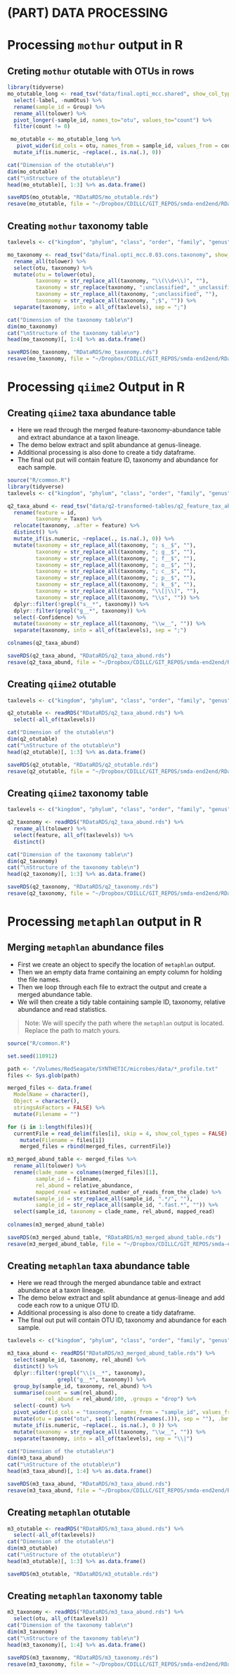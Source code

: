 # (PART) DATA PROCESSING {-}

# Processing `mothur` output in R
## Creting `mothur` otutable with OTUs in rows
```r
library(tidyverse)
mo_otutable_long <- read_tsv("data/final.opti_mcc.shared", show_col_types = FALSE) %>% 
  select(-label, -numOtus) %>% 
  rename(sample_id = Group) %>% 
  rename_all(tolower) %>% 
  pivot_longer(-sample_id, names_to="otu", values_to="count") %>% 
  filter(count != 0)

 mo_otutable <- mo_otutable_long %>% 
   pivot_wider(id_cols = otu, names_from = sample_id, values_from = count) %>% 
  mutate_if(is.numeric, ~replace(., is.na(.), 0))

cat("Dimension of the otutable\n")
dim(mo_otutable)
cat("\nStructure of the otutable\n")
head(mo_otutable)[, 1:3] %>% as.data.frame()  

saveRDS(mo_otutable, "RDataRDS/mo_otutable.rds")
resave(mo_otutable, file = "~/Dropbox/CDILLC/GIT_REPOS/smda-end2end/RDataRDS/saved_objects.RData")
```

## Creating `mothur` taxonomy table
```r
taxlevels <- c("kingdom", "phylum", "class", "order", "family", "genus")

mo_taxonomy <- read_tsv("data/final.opti_mcc.0.03.cons.taxonomy", show_col_types = F) %>%
  rename_all(tolower) %>%
  select(otu, taxonomy) %>%
  mutate(otu = tolower(otu),
         taxonomy = str_replace_all(taxonomy, "\\(\\d+\\)", ""),
         taxonomy = str_replace(taxonomy, ";unclassified", "_unclassified"),
         taxonomy = str_replace_all(taxonomy, ";unclassified", ""),
         taxonomy = str_replace_all(taxonomy, ";$", "")) %>% 
  separate(taxonomy, into = all_of(taxlevels), sep = ";")

cat("Dimension of the taxonomy table\n")
dim(mo_taxonomy)
cat("\nStructure of the taxonomy table\n")
head(mo_taxonomy)[, 1:4] %>% as.data.frame() 

saveRDS(mo_taxonomy, "RDataRDS/mo_taxonomy.rds")
resave(mo_taxonomy, file = "~/Dropbox/CDILLC/GIT_REPOS/smda-end2end/RDataRDS/saved_objects.RData")
```

# Processing `qiime2` Output in R

## Creating `qiime2` taxa abundance table
- Here we read through the merged feature-taxonomy-abundance table and extract abundance at a taxon lineage.
- The demo below extract and split abundance at genus-lineage.
- Additional processing is also done to create a tidy dataframe.
- The final out put will contain feature ID, taxonomy and abundance for each sample.
```r
source("R/common.R")
library(tidyverse)
taxlevels <- c("kingdom", "phylum", "class", "order", "family", "genus")

q2_taxa_abund <- read_tsv("data/q2-transformed-tables/q2_feature_tax_abund.tsv", skip = 0, show_col_types = FALSE)[-1,] %>% 
  rename(feature = id,
         taxonomy = Taxon) %>% 
  relocate(taxonomy, .after = feature) %>% 
  distinct() %>%
  mutate_if(is.numeric, ~replace(., is.na(.), 0)) %>%
  mutate(taxonomy = str_replace_all(taxonomy, "; s__$", ""),
         taxonomy = str_replace_all(taxonomy, "; g__$", ""),
         taxonomy = str_replace_all(taxonomy, "; f__$", ""),
         taxonomy = str_replace_all(taxonomy, "; o__$", ""),
         taxonomy = str_replace_all(taxonomy, "; c__$", ""),
         taxonomy = str_replace_all(taxonomy, "; p__$", ""),
         taxonomy = str_replace_all(taxonomy, "; k__$", ""),
         taxonomy = str_replace_all(taxonomy, "\\[|\\]", ""),
         taxonomy = str_replace_all(taxonomy, "\\s", "")) %>%
  dplyr::filter(!grepl("s__*", taxonomy)) %>%
  dplyr::filter(grepl("g__*", taxonomy)) %>% 
  select(-Confidence) %>% 
  mutate(taxonomy = str_replace_all(taxonomy, "\\w__", "")) %>% 
  separate(taxonomy, into = all_of(taxlevels), sep = ";")

colnames(q2_taxa_abund)

saveRDS(q2_taxa_abund, "RDataRDS/q2_taxa_abund.rds")
resave(q2_taxa_abund, file = "~/Dropbox/CDILLC/GIT_REPOS/smda-end2end/RDataRDS/saved_objects.RData")
```

## Creating `qiime2` otutable
```r
taxlevels <- c("kingdom", "phylum", "class", "order", "family", "genus")

q2_otutable <- readRDS("RDataRDS/q2_taxa_abund.rds") %>%
  select(-all_of(taxlevels))

cat("Dimension of the otutable\n")
dim(q2_otutable)
cat("\nStructure of the otutable\n")
head(q2_otutable)[, 1:3] %>% as.data.frame()  

saveRDS(q2_otutable, "RDataRDS/q2_otutable.rds")
resave(q2_otutable, file = "~/Dropbox/CDILLC/GIT_REPOS/smda-end2end/RDataRDS/saved_objects.RData")
```

## Creating `qiime2` taxonomy table
```r
taxlevels <- c("kingdom", "phylum", "class", "order", "family", "genus")

q2_taxonomy <- readRDS("RDataRDS/q2_taxa_abund.rds") %>%
  rename_all(tolower) %>%
  select(feature, all_of(taxlevels)) %>%
  distinct()

cat("Dimension of the taxonomy table\n")
dim(q2_taxonomy)
cat("\nStructure of the taxonomy table\n")
head(q2_taxonomy)[, 1:3] %>% as.data.frame() 

saveRDS(q2_taxonomy, "RDataRDS/q2_taxonomy.rds")
resave(q2_taxonomy, file = "~/Dropbox/CDILLC/GIT_REPOS/smda-end2end/RDataRDS/saved_objects.RData")
```


# Processing `metaphlan` output in R
## Merging `metaphlan` abundance files
- First we create an object to specify the location of `metaphlan` output.
- Then we an empty data frame containing an empty column for holding the file names.
- Then we loop through each file to extract the output and create a merged abundance table.
- We will then create a tidy table containing sample ID, taxonomy, relative abundance and read statistics.

> Note: We will specify the path where the `metaphlan` output is located. Replace the path to match yours.

```r
source("R/common.R")

set.seed(110912)

path <- "/Volumes/RedSeagate/SYNTHETIC/microbes/data/*_profile.txt"
files <- Sys.glob(path)

merged_files <- data.frame(
  ModelName = character(), 
  Object = character(), 
  stringsAsFactors = FALSE) %>%
  mutate(Filename = "")

for (i in 1:length(files)){
  currentFile = read_delim(files[i], skip = 4, show_col_types = FALSE) %>% 
    mutate(Filename = files[i])
    merged_files = rbind(merged_files, currentFile)}

m3_merged_abund_table <- merged_files %>% 
  rename_all(tolower) %>%
  rename(clade_name = colnames(merged_files)[1],
         sample_id = filename,
         rel_abund = relative_abundance, 
         mapped_read = estimated_number_of_reads_from_the_clade) %>% 
  mutate(sample_id = str_replace_all(sample_id, ".*/", ""),
         sample_id = str_replace_all(sample_id, ".fast.*", "")) %>%
  select(sample_id, taxonomy = clade_name, rel_abund, mapped_read)
    
colnames(m3_merged_abund_table)

saveRDS(m3_merged_abund_table, "RDataRDS/m3_merged_abund_table.rds")
resave(m3_merged_abund_table, file = "~/Dropbox/CDILLC/GIT_REPOS/smda-end2end/RDataRDS/saved_objects.RData")
```


## Creating `metaphlan` taxa abundance table
- Here we read through the merged abundance table and extract abundance at a taxon lineage.
- The demo below extract and split abundance at genus-lineage and add code each row to a unique OTU ID.
- Additional processing is also done to create a tidy dataframe.
- The final out put will contain OTU ID, taxonomy and abundance for each sample.

```r
taxlevels <- c("kingdom", "phylum", "class", "order", "family", "genus")

m3_taxa_abund <- readRDS("RDataRDS/m3_merged_abund_table.rds") %>% 
  select(sample_id, taxonomy, rel_abund) %>% 
  distinct() %>% 
  dplyr::filter(!grepl("\\|s__*", taxonomy),
                grepl("g__*", taxonomy)) %>%
  group_by(sample_id, taxonomy, rel_abund) %>%
  summarise(count = sum(rel_abund),
            rel_abund = rel_abund/100, .groups = "drop") %>% 
  select(-count) %>% 
  pivot_wider(id_cols = "taxonomy", names_from = "sample_id", values_from = "rel_abund") %>% 
  mutate(otu = paste("otu", seq(1:length(rownames(.))), sep = ""), .before = 1) %>% 
  mutate_if(is.numeric, ~replace(., is.na(.), 0 )) %>% 
  mutate(taxonomy = str_replace_all(taxonomy, "\\w__", "")) %>%
  separate(taxonomy, into = all_of(taxlevels), sep = "\\|")
  
cat("Dimension of the otutable\n")
dim(m3_taxa_abund)
cat("\nStructure of the otutable\n")
head(m3_taxa_abund)[, 1:4] %>% as.data.frame() 

saveRDS(m3_taxa_abund, "RDataRDS/m3_taxa_abund.rds")
resave(m3_taxa_abund, file = "~/Dropbox/CDILLC/GIT_REPOS/smda-end2end/RDataRDS/saved_objects.RData")
```


## Creating `metaphlan` otutable
```r
m3_otutable <- readRDS("RDataRDS/m3_taxa_abund.rds") %>% 
  select(-all_of(taxlevels))
cat("Dimension of the otutable\n")
dim(m3_otutable)
cat("\nStructure of the otutable\n")
head(m3_otutable)[, 1:3] %>% as.data.frame()  

saveRDS(m3_otutable, "RDataRDS/m3_otutable.rds")
```

## Creating `metaphlan` taxonomy table
```r
m3_taxonomy <- readRDS("RDataRDS/m3_taxa_abund.rds") %>% 
  select(otu, all_of(taxlevels))
cat("Dimension of the taxonomy table\n")
dim(m3_taxonomy)
cat("\nStructure of the taxonomy table\n")
head(m3_taxonomy)[, 1:4] %>% as.data.frame() 

saveRDS(m3_taxonomy, "RDataRDS/m3_taxonomy.rds")
resave(m3_taxonomy, file = "~/Dropbox/CDILLC/GIT_REPOS/smda-end2end/RDataRDS/saved_objects.RData")
```


